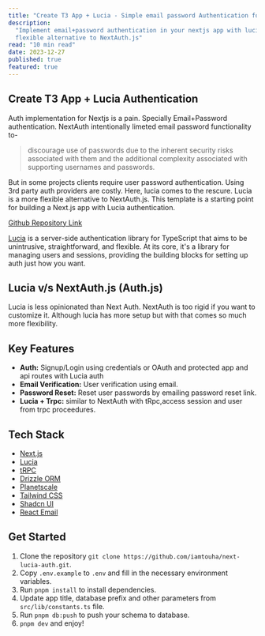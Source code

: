 ```yaml
---
title: "Create T3 App + Lucia - Simple email password Authentication for Nextjs"
description:
  "Implement email+password authentication in your nextjs app with lucia, A more
  flexible alternative to NextAuth.js"
read: "10 min read"
date: 2023-12-27
published: true
featured: true
---
```


## Create T3 App + Lucia Authentication

Auth implementation for Nextjs is a pain. Specially Email+Password
authentication. NextAuth intentionally limeted email password functionality to-

> discourage use of passwords due to the inherent security risks associated with
> them and the additional complexity associated with supporting usernames and
> passwords.

But in some projects clients require user password authentication. Using 3rd
party auth providers are costly. Here, lucia comes to the rescure. Lucia is a
more flexible alternative to NextAuth.js. This template is a starting point for
building a Next.js app with Lucia authentication.

[Github Repository Link](https://github.com/iamtouha/next-lucia-auth.git)

[Lucia](https://lucide.dev) is a server-side authentication library for
TypeScript that aims to be unintrusive, straightforward, and flexible. At its
core, it's a library for managing users and sessions, providing the building
blocks for setting up auth just how you want.

## Lucia v/s NextAuth.js (Auth.js)

Lucia is less opinionated than Next Auth. NextAuth is too rigid if you want to
customize it. Although lucia has more setup but with that comes so much more
flexibility.

## Key Features

- **Auth:** Signup/Login using credentials or OAuth and protected app and
  api routes with Lucia auth
- **Email Verification:** User verification using email. 
- **Password Reset:** Reset user passwords by emailing password reset link.
- **Lucia + Trpc:** similar to NextAuth with tRpc,access session and user from
  trpc proceedures.

## Tech Stack

- [Next.js](https://nextjs.org)
- [Lucia](https://lucide.dev)
- [tRPC](https://trpc.io)
- [Drizzle ORM](https://orm.drizzle.team/)
- [Planetscale](https://planetscale.com/)
- [Tailwind CSS](https://tailwindcss.com)
- [Shadcn UI](https://ui.shadcn.com/)
- [React Email](https://react.email/)

## Get Started

1. Clone the repository
   `git clone https://github.com/iamtouha/next-lucia-auth.git`.
2. Copy `.env.example` to `.env` and fill in the necessary environment
   variables.
3. Run `pnpm install` to install dependencies.
4. Update app title, database prefix and other parameters from
   `src/lib/constants.ts` file.
5. Run `pnpm db:push` to push your schema to database.
6. `pnpm dev` and enjoy!
